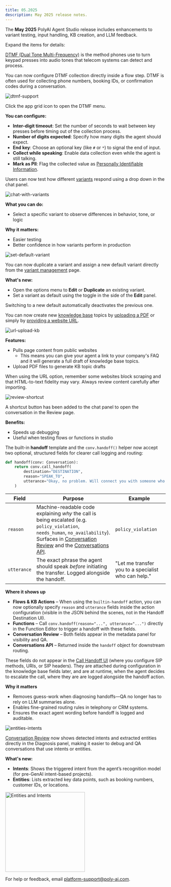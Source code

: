 ```yaml
---
title: 05.2025
description: May 2025 release notes.
---
```


The **May 2025** PolyAI Agent Studio release includes enhancements to variant testing, input handling, KB creation, and LLM feedback.

Expand the items for details:

<AccordionGroup>

<Accordion title="DTMF support" icon="fingerprint">

[DTMF (Dual Tone Multi-Frequency)](https://www.techtarget.com/searchnetworking/definition/DTMF) is the method phones use to turn keypad presses into audio tones that telecom systems can detect and process.

You can now configure DTMF collection directly inside a flow step. DTMF is often used for collecting phone numbers, booking IDs, or confirmation codes during a conversation.

![dtmf-support](/images/release-notes/2505/dtmf.png)

Click the app grid icon <Icon icon="grid" iconType="solid" /> to open the DTMF menu.

**You can configure:**

- **Inter-digit timeout**: Set the number of seconds to wait between key presses before timing out of the collection process.
- **Number of digits expected**: Specify how many digits the agent should expect.
- **End key**: Choose an optional key (like `#` or `*`) to signal the end of input.
- **Collect while speaking**: Enable data collection even while the agent is still talking.
- **Mark as PII**: Flag the collected value as [Personally Identifiable Information](https://ico.org.uk/for-organisations/uk-gdpr-guidance-and-resources/personal-information-what-is-it/what-is-personal-information-a-guide/).

</Accordion>

<Accordion title="Chat with variants" icon="arrows-cross">

Users can now test how different [variants](/variant-management/introduction) respond using a drop down in the chat panel.

![chat-with-variants](/images/release-notes/2505/chat-with-variants.png)

**What you can do:**

* Select a specific variant to observe differences in behavior, tone, or logic

**Why it matters:**

* Easier testing
* Better confidence in how variants perform in production

</Accordion>

<Accordion title="Duplicate and set default variants" icon="copy">

![set-default-variant](/images/release-notes/2505/set-default-variant.png)

You can now duplicate a variant and assign a new default variant directly from the [variant management](/variant-management/introduction) page.

**What's new:**

* Open the options menu <Icon icon="ellipsis" iconType="solid" /> to **Edit** or **Duplicate** an existing variant.
* Set a variant as default using the toggle in the side of the **Edit** panel.

Switching to a new default automatically deactivates the previous one.

</Accordion>

<Accordion title="Build KBs with URL and PDF upload" icon="file-pdf">

You can now create new [knowledge base](/knowledge-base/introduction) topics by [uploading a PDF](/essentials/imports/#pdf) or simply by [providing a website URL](/essentials/imports/#csv).

![url-upload-kb](/images/release-notes/2505/import-pdf.png)

**Features:**

* Pulls page content from public websites
    * This means you can give your agent a link to your company's FAQ and it will generate a full draft of knowledge base topics.
* Upload PDF files to generate KB topic drafts

<Tip> When using the URL option, remember some websites block scraping and that HTML-to-text fidelity may vary. Always review content carefully after importing. </Tip>

</Accordion>

<Accordion title="Chat-to-review shortcut" icon="arrow-up-right-from-square">

![review-shortcut](/images/release-notes/2505/review-shortcut.png)

A shortcut button has been added to the chat panel to open the conversation in the Review page.

**Benefits:**

* Speeds up debugging
* Useful when testing flows or functions in studio

</Accordion>

<Accordion title="Handoff reason and utterance" icon="phone">

The built-in **handoff** template and the `conv.handoff()` helper now accept two optional, structured fields for clearer call logging and routing:

```python
def handoff(conv: Conversation):
    return conv.call_handoff(
        destination="DESTINATION",
        reason="SPEAK_TO",
        utterance="Okay, no problem. Will connect you with someone who can help"
    )
```

| Field      | Purpose                                                                                                   | Example |
|------------|-----------------------------------------------------------------------------------------------------------|---------|
| `reason`   | Machine-readable code explaining *why* the call is being escalated (e.g. `policy_violation`, `needs_human`, `no_availability`). Surfaces in [Conversation Review](/analytics/conversations/review) and the [Conversations API](/api-reference/conversations). | `policy_violation` |
| `utterance`| The exact phrase the agent should speak *before* initiating the transfer. Logged alongside the handoff.  | "Let me transfer you to a specialist who can help." |

**Where it shows up**

* **Flows & KB Actions** – When using the `builtin-handoff` action, you can now optionally specify `reason` and `utterance` fields inside the action configuration (visible in the JSON behind the scenes, not in the Handoff Destination UI).
* **Functions** – Call `conv.handoff(reason="...", utterance="...")` directly in the Function Editor to trigger a handoff with these fields.
* **Conversation Review** – Both fields appear in the metadata panel for visibility and QA.
* **Conversations API** – Returned inside the `handoff` object for downstream routing.

<Note>These fields do not appear in the [Call Handoff UI](/call-handoff/introduction) (where you configure SIP methods, URIs, or SIP headers).
They are attached during configuration in the knowledge base fields later, and are at runtime, when the agent decides to escalate the call, where they are are logged alongside the handoff action.</Note>

**Why it matters**

* Removes guess-work when diagnosing handoffs—QA no longer has to rely on LLM summaries alone.
* Enables fine-grained routing rules in telephony or CRM systems.
* Ensures the exact agent wording before handoff is logged and auditable.

</Accordion>

<Accordion title="Entities and intents in Conversation Review" icon="bullseye">

![entities-intents](/images/release-notes/2505/intents-entities.png)

[Conversation Review](/analytics/conversations/review) now shows detected intents and extracted entities directly in the Diagnosis panel, making it easier to debug and QA conversations that use intents or entities.

**What's new:**

- **Intents**: Shows the triggered intent from the agent’s recognition model (for pre-GenAI intent-based projects).
- **Entities**: Lists extracted key data points, such as booking numbers, customer IDs, or locations.

<Card>
  <img src="/images/release-notes/2505/entity-metrics.png" alt="Entities and Intents" width="250" style={{ display: 'block', margin: '0 auto' }} />
</Card>

</Accordion>

</AccordionGroup>

For help or feedback, email [platform-support@poly-ai.com](mailto:platform-support@poly-ai.com).
